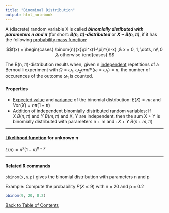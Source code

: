 ```yaml
---
title: "Binominal Distribution"
output: html_notebook
---
```


A (discrete) random variable X is called ***binomially distibuted with parameters n and $\pi$*** (for short: ***B(n, $\pi$)-distributed*** or ***X ~ B(n, $\pi$)***, if it has the following [probability mass function](./prop_Massfunction.nb.html):

$$f(x) = \begin{cases}
\binom{n}{x}\pi^x(1-\pi)^{n-x}
,& x = 0, 1, \dots, n\\
0  ,& otherwise
\end{cases} $$

The B(n, $\pi$)-distribution results when, given n [independent](./independenceOfRandomVariables.nb.html) repetitions of a Bernoulli experiment
with $\Omega = {\omega_1, \omega_2} and P(\omega = \omega_1) = \pi$, the number of occurences of the outcome $\omega_1$ is counted.

#### Properties
- [Expected value](./central_tendency.nb.html) and [variance](./prop_distribution_measures.nb.html) of the binomial distribution: $E(X) = n\pi$ and $Var(X) = n\pi(1-\pi)$
- Addition of independent binomially distributed random variables: If $X ~ B(n, \pi)$ and $Y ~ B(m, \pi)$ and X, Y are independent, then the sum X + Y is binomially distributed with parameters n + m and \pi:
$X + Y ~ B(n + m, \pi)$

---

#### [Likelihood function](./construction_of_estimation_functions.nb.html) for unknown $\pi$
$L(\pi) = \pi^x(1-\pi)^{n-x}$

---
#### Related R commands
`pbinom(x,n,p)` gives the binomial distribution with parameters n and p <br>

Example: Compute the probability $P (X \le 9)$ with n = 20 and p = 0.2
```R
pbinom(9, 20, 0.2)
```

[Back to Table of Contents](../)